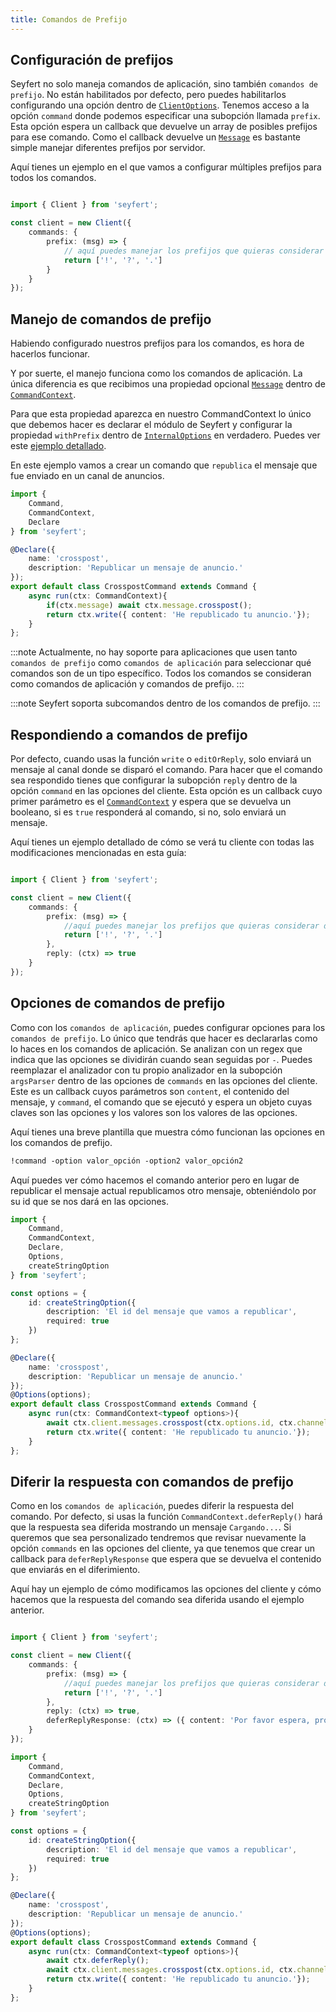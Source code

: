 ```yaml
---
title: Comandos de Prefijo
---
```



## Configuración de prefijos

Seyfert no solo maneja comandos de aplicación, sino también `comandos de prefijo`. No están habilitados por defecto, pero puedes habilitarlos configurando una opción dentro de [`ClientOptions`](/api/interfaces/ClientOptions). Tenemos acceso a la opción `command` donde podemos especificar una subopción llamada `prefix`. Esta opción espera un callback que devuelve un array de posibles prefijos para ese comando. Como el callback devuelve un [`Message`](/api/classes/message) es bastante simple manejar diferentes prefijos por servidor.

Aquí tienes un ejemplo en el que vamos a configurar múltiples prefijos para todos los comandos.

```ts showLineNumbers copy ins={4-9} wrap

import { Client } from 'seyfert';

const client = new Client({
    commands: {
        prefix: (msg) => {
            // aquí puedes manejar los prefijos que quieras considerar dependiendo de los datos del mensaje.
            return ['!', '?', '.']
        }
    }
});

```


## Manejo de comandos de prefijo

Habiendo configurado nuestros prefijos para los comandos, es hora de hacerlos funcionar.

Y por suerte, el manejo funciona como los comandos de aplicación. La única diferencia es que recibimos una propiedad opcional [`Message`](/api/classes/message) dentro de [`CommandContext`](/api/classes/commandcontext).

Para que esta propiedad aparezca en nuestro CommandContext lo único que debemos hacer es declarar el módulo de Seyfert y configurar la propiedad `withPrefix` dentro de [`InternalOptions`](/api/interfaces/internaloptions) en verdadero. Puedes ver este [ejemplo detallado](/guides/declare-module#internal-options). 


En este ejemplo vamos a crear un comando que `republica` el mensaje que fue enviado en un canal de anuncios.

```ts showLineNumbers copy
import { 
    Command,
    CommandContext,
    Declare
} from 'seyfert';

@Declare({
    name: 'crosspost',
    description: 'Republicar un mensaje de anuncio.'
});
export default class CrosspostCommand extends Command {
    async run(ctx: CommandContext){
        if(ctx.message) await ctx.message.crosspost();
        return ctx.write({ content: 'He republicado tu anuncio.'});
    }
};
```

:::note
Actualmente, no hay soporte para aplicaciones que usen tanto `comandos de prefijo` como `comandos de aplicación` para seleccionar qué comandos son de un tipo específico. Todos los comandos se consideran como comandos de aplicación y comandos de prefijo.
:::

:::note
Seyfert soporta subcomandos dentro de los comandos de prefijo.
:::

## Respondiendo a comandos de prefijo

Por defecto, cuando usas la función `write` o `editOrReply`, solo enviará un mensaje al canal donde se disparó el comando. Para hacer que el comando sea respondido tienes que configurar la subopción `reply` dentro de la opción `command` en las opciones del cliente. Esta opción es un callback cuyo primer parámetro es el [`CommandContext`](/api/classes/commandcontext) y espera que se devuelva un booleano, si es `true` responderá al comando, si no, solo enviará un mensaje.

Aquí tienes un ejemplo detallado de cómo se verá tu cliente con todas las modificaciones mencionadas en esta guía:

```ts showLineNumbers copy ins={9} wrap

import { Client } from 'seyfert';

const client = new Client({
    commands: {
        prefix: (msg) => {
            //aquí puedes manejar los prefijos que quieras considerar dependiendo de los datos del mensaje.
            return ['!', '?', '.']
        },
        reply: (ctx) => true
    }
});

```

## Opciones de comandos de prefijo

Como con los `comandos de aplicación`, puedes configurar opciones para los `comandos de prefijo`. Lo único que tendrás que hacer es declararlas como lo haces en los comandos de aplicación. Se analizan con un regex que indica que las opciones se dividirán cuando sean seguidas por `-`. Puedes reemplazar el analizador con tu propio analizador en la subopción `argsParser` dentro de las opciones de `commands` en las opciones del cliente. Este es un callback cuyos parámetros son `content`, el contenido del mensaje, y `command`, el comando que se ejecutó y espera un objeto cuyas claves son las opciones y los valores son los valores de las opciones.

Aquí tienes una breve plantilla que muestra cómo funcionan las opciones en los comandos de prefijo.

```txt hideLineNumbers title="Plantilla de Comando de Prefijo"
!command -option valor_opción -option2 valor_opción2
```


Aquí puedes ver cómo hacemos el comando anterior pero en lugar de republicar el mensaje actual republicamos otro mensaje, obteniéndolo por su id que se nos dará en las opciones.

```ts showLineNumbers copy
import { 
    Command,
    CommandContext,
    Declare,
    Options,
    createStringOption
} from 'seyfert';

const options = {
    id: createStringOption({
        description: 'El id del mensaje que vamos a republicar',
        required: true
    })
};

@Declare({
    name: 'crosspost',
    description: 'Republicar un mensaje de anuncio.'
});
@Options(options);
export default class CrosspostCommand extends Command {
    async run(ctx: CommandContext<typeof options>){
        await ctx.client.messages.crosspost(ctx.options.id, ctx.channelId);
        return ctx.write({ content: 'He republicado tu anuncio.'});
    }
};
```

## Diferir la respuesta con comandos de prefijo

Como en los `comandos de aplicación`, puedes diferir la respuesta del comando. Por defecto, si usas la función `CommandContext.deferReply()` hará que la respuesta sea diferida mostrando un mensaje `Cargando...`. Si queremos que sea personalizado tendremos que revisar nuevamente la opción `commands` en las opciones del cliente, ya que tenemos que crear un callback para `deferReplyResponse` que espera que se devuelva el contenido que enviarás en el diferimiento.

Aquí hay un ejemplo de cómo modificamos las opciones del cliente y cómo hacemos que la respuesta del comando sea diferida usando el ejemplo anterior.

<Tabs>
<TabItem label='index.ts'>

```ts showLineNumbers copy ins={10} wrap

import { Client } from 'seyfert';

const client = new Client({
    commands: {
        prefix: (msg) => {
            //aquí puedes manejar los prefijos que quieras considerar dependiendo de los datos del mensaje.
            return ['!', '?', '.']
        },
        reply: (ctx) => true,
        deferReplyResponse: (ctx) => ({ content: 'Por favor espera, procesando tu solicitud...' })
    }
});

```
</TabItem>
<TabItem label='command.ts'>

```ts showLineNumbers copy
import { 
    Command,
    CommandContext,
    Declare,
    Options,
    createStringOption
} from 'seyfert';

const options = {
    id: createStringOption({
        description: 'El id del mensaje que vamos a republicar',
        required: true
    })
};

@Declare({
    name: 'crosspost',
    description: 'Republicar un mensaje de anuncio.'
});
@Options(options);
export default class CrosspostCommand extends Command {
    async run(ctx: CommandContext<typeof options>){
        await ctx.deferReply();
        await ctx.client.messages.crosspost(ctx.options.id, ctx.channelId);
        return ctx.write({ content: 'He republicado tu anuncio.'});
    }
};
```
</TabItem>
</Tabs>